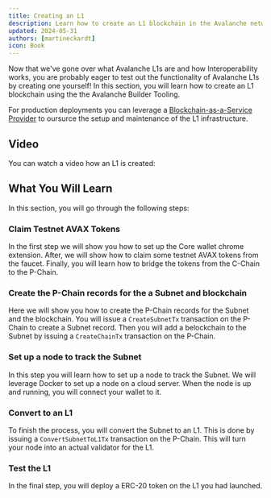 ```yaml
---
title: Creating an L1
description: Learn how to create an L1 blockchain in the Avalanche network using the Builder Tooling.
updated: 2024-05-31
authors: [martineckardt]
icon: Book
---
```


Now that we've gone over what Avalanche L1s are and how Interoperability works, you are probably eager to test out the
functionality of Avalanche L1s by creating one yourself! In this section, you will learn how to
create an L1  blockchain using the the Avalanche Builder Tooling. 

For production deployments you can leverage a [Blockchain-as-a-Service
Provider](/integrations#Blockchain%20as%20a%20Service) to oursurce the setup and maintenance of the
L1 infrastructure.

## Video 

You can watch a video how an L1 is created:

<YouTube id="RyfmQyDN33M" />

## What You Will Learn

In this section, you will go through the following steps:

<Steps>
<Step>

### Claim Testnet AVAX Tokens 

In the first step we will show you how to set up the Core wallet chrome extension. After, we will
show how to claim some testnet AVAX tokens from the faucet. Finally, you will learn how to bridge
the tokens from the C-Chain to the P-Chain.

</Step>
<Step>

### Create the P-Chain records for the a Subnet and blockchain

Here we will show you how to create the P-Chain records for the Subnet and the blockchain. You will
issue a `CreateSubnetTx` transaction on the P-Chain to create a Subnet record. Then you will add a belockchain to
the Subnet by issuing a `CreateChainTx` transaction on the P-Chain.

</Step>
<Step>

### Set up a node to track the Subnet

In this step you will learn how to set up a node to track the Subnet. We will leverage Docker to set
up a node on a cloud server. When the node is up and running, you will connect your wallet to it.

</Step>
<Step>

### Convert to an L1

To finish the process, you will convert the Subnet to an L1. This is done by issuing a
`ConvertSubnetToL1Tx` transaction on the P-Chain. This will turn your node into an actual validator
for the L1. 

</Step>
<Step>

### Test the L1

In the final step, you will deploy a ERC-20 token on the L1 you had launched. 

</Step>
</Steps>